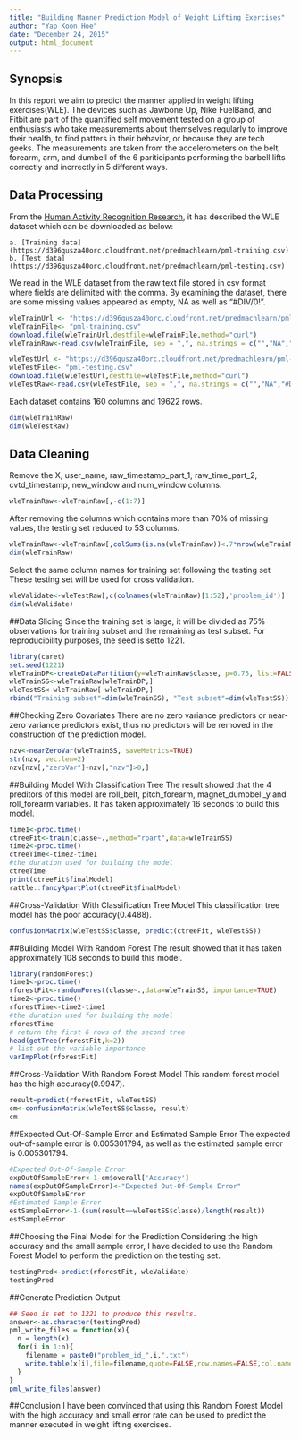```yaml
---
title: "Building Manner Prediction Model of Weight Lifting Exercises"
author: "Yap Koon Hoe"
date: "December 24, 2015"
output: html_document
---
```


## Synopsis
In this report we aim to predict the manner applied in weight lifting exercises(WLE). The devices such as Jawbone Up, Nike FuelBand, and Fitbit are part of the quantified self movement tested on a group of enthusiasts who take measurements about themselves regularly to improve their health, to find patters in their behavior, or because they are tech geeks. The measurements are taken from the accelerometers on the belt, forearm, arm, and dumbell of the 6 pariticipants performing the barbell lifts correctly and incrrectly in 5 different ways.

## Data Processing
From the [Human Activity Recognition Research ](http://groupware.les.inf.puc-rio.br/har), it has described the WLE dataset which can be downloaded as below:

    a. [Training data](https://d396qusza40orc.cloudfront.net/predmachlearn/pml-training.csv)
    b. [Test data](https://d396qusza40orc.cloudfront.net/predmachlearn/pml-testing.csv)
    
We read in the WLE dataset from the raw text file stored in csv format where fields are delimited with the comma. By examining the dataset, there are some missing values appeared as empty, NA as well as "#DIV/0!".
```r
wleTrainUrl <- "https://d396qusza40orc.cloudfront.net/predmachlearn/pml-training.csv"
wleTrainFile<- "pml-training.csv"
download.file(wleTrainUrl,destfile=wleTrainFile,method="curl")
wleTrainRaw<-read.csv(wleTrainFile, sep = ",", na.strings = c("","NA","#DIV/0!"))

wleTestUrl <- "https://d396qusza40orc.cloudfront.net/predmachlearn/pml-testing.csv"
wleTestFile<- "pml-testing.csv"
download.file(wleTestUrl,destfile=wleTestFile,method="curl")
wleTestRaw<-read.csv(wleTestFile, sep = ",", na.strings = c("","NA","#DIV/0!"))
```

Each dataset contains 160 columns and 19622 rows.
```r
dim(wleTrainRaw)
dim(wleTestRaw)
```
## Data Cleaning
Remove the X, user_name, raw_timestamp_part_1, raw_time_part_2, cvtd_timestamp, new_window and num_window columns. 
```r
wleTrainRaw<-wleTrainRaw[,-c(1:7)]
```
After removing the columns which contains more than 70% of missing values, the testing set reduced to 53 columns.
```r
wleTrainRaw<-wleTrainRaw[,colSums(is.na(wleTrainRaw))<.7*nrow(wleTrainRaw)]
dim(wleTrainRaw)
```
Select the same column names for training set following the testing set These testing set will be used for cross validation.
```r
wleValidate<-wleTestRaw[,c(colnames(wleTrainRaw)[1:52],'problem_id')]
dim(wleValidate)
```
##Data Slicing
Since the training set is large, it will be divided as 75% observations for training subset and the remaining as test subset. For reproducibility purposes, the seed is setto 1221. 
```r
library(caret)
set.seed(1221)
wleTrainDP<-createDataPartition(y=wleTrainRaw$classe, p=0.75, list=FALSE)
wleTrainSS<-wleTrainRaw[wleTrainDP,]
wleTestSS<-wleTrainRaw[-wleTrainDP,]
rbind("Training subset"=dim(wleTrainSS), "Test subset"=dim(wleTestSS))
```
##Checking Zero Covariates
There are no zero variance predictors or near-zero variance predictors exist, thus no predictors will be removed in the construction of the prediction model.
```r
nzv<-nearZeroVar(wleTrainSS, saveMetrics=TRUE)
str(nzv, vec.len=2)
nzv[nzv[,"zeroVar"]+nzv[,"nzv"]>0,]
```
##Building Model With Classification Tree
The result showed that the 4 preditors of this model are roll_belt, pitch_forearm, magnet_dumbbell_y and roll_forearm variables. It has taken approximately 16 seconds to build this model.
```r
time1<-proc.time()
ctreeFit<-train(classe~.,method="rpart",data=wleTrainSS)
time2<-proc.time()
ctreeTime<-time2-time1
#the duration used for building the model
ctreeTime
print(ctreeFit$finalModel)
rattle::fancyRpartPlot(ctreeFit$finalModel)
```
##Cross-Validation With Classification Tree Model
This classification tree model has the poor accuracy(0.4488).
```r
confusionMatrix(wleTestSS$classe, predict(ctreeFit, wleTestSS))
```
##Building Model With Random Forest
The result showed that it has taken approximately 108 seconds to build this model. 
```r
library(randomForest)
time1<-proc.time()
rforestFit<-randomForest(classe~.,data=wleTrainSS, importance=TRUE)
time2<-proc.time()
rforestTime<-time2-time1
#the duration used for building the model
rforestTime
# return the first 6 rows of the second tree
head(getTree(rforestFit,k=2))
# list out the variable importance
varImpPlot(rforestFit)
```
##Cross-Validation With Random Forest Model
This random forest model has the high accuracy(0.9947).
```r
result=predict(rforestFit, wleTestSS)
cm<-confusionMatrix(wleTestSS$classe, result)
cm
```

##Expected Out-Of-Sample Error and Estimated Sample Error
The expected out-of-sample error is 0.005301794, as well as the estimated sample error is 0.005301794.
```r
#Expected Out-Of-Sample Error
expOutOfSampleError<-1-cm$overall['Accuracy'] 
names(expOutOfSampleError)<-"Expected Out-Of-Sample Error"
expOutOfSampleError
#Estimated Sample Error
estSampleError<-1-(sum(result==wleTestSS$classe)/length(result))
estSampleError
```
##Choosing the Final Model for the Prediction
Considering the high accuracy and the small sample error, I have decided to use the Random Forest Model to perform the prediction on the testing set.
```r
testingPred<-predict(rforestFit, wleValidate)
testingPred
```
##Generate Prediction Output
```r
## Seed is set to 1221 to produce this results.
answer<-as.character(testingPred)
pml_write_files = function(x){
  n = length(x)
  for(i in 1:n){
    filename = paste0("problem_id_",i,".txt")
    write.table(x[i],file=filename,quote=FALSE,row.names=FALSE,col.names=FALSE)
  }
}
pml_write_files(answer)
```

##Conclusion
I have been convinced that using this Random Forest Model with the high accuracy and small error rate can be used to predict the manner executed in weight lifting exercises. 
